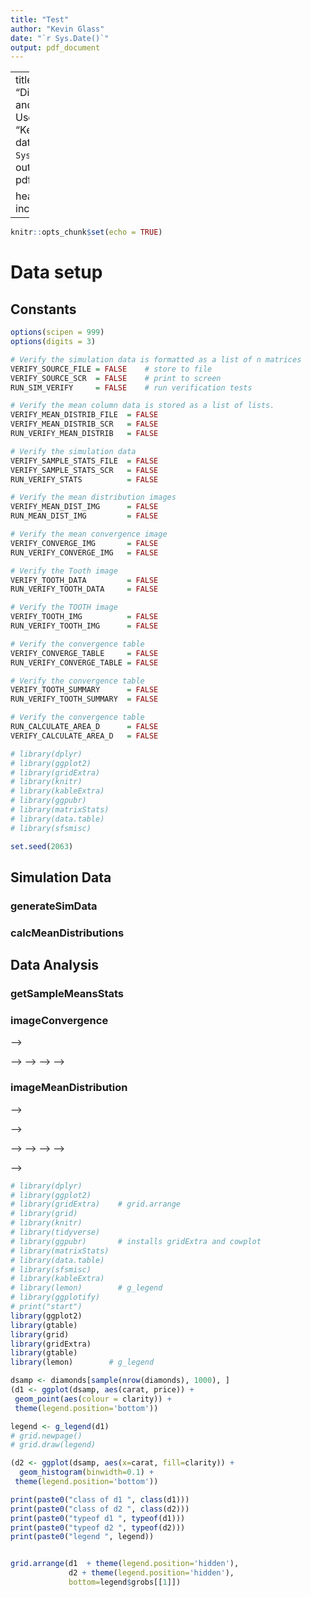 ```yaml
---
title: "Test"
author: "Kevin Glass"
date: "`r Sys.Date()`"
output: pdf_document
---
```


---
title           : "Distributions and Their Uses"
author          : "Kevin Glass"
date            : "`r Sys.Date()`"
output          : pdf_document

header-includes :
  - \usepackage{wrapfig}
  - \usepackage{caption}
  - \captionsetup[figure]{font = footnotesize}
---

```r
knitr::opts_chunk$set(echo = TRUE)
```

# Data setup

## Constants

```r
options(scipen = 999)
options(digits = 3)

# Verify the simulation data is formatted as a list of n matrices
VERIFY_SOURCE_FILE = FALSE    # store to file
VERIFY_SOURCE_SCR  = FALSE    # print to screen
RUN_SIM_VERIFY     = FALSE    # run verification tests

# Verify the mean column data is stored as a list of lists.
VERIFY_MEAN_DISTRIB_FILE  = FALSE
VERIFY_MEAN_DISTRIB_SCR   = FALSE
RUN_VERIFY_MEAN_DISTRIB   = FALSE

# Verify the simulation data 
VERIFY_SAMPLE_STATS_FILE  = FALSE
VERIFY_SAMPLE_STATS_SCR   = FALSE
RUN_VERIFY_STATS          = FALSE

# Verify the mean distribution images 
VERIFY_MEAN_DIST_IMG      = FALSE
RUN_MEAN_DIST_IMG         = FALSE

# Verify the mean convergence image 
VERIFY_CONVERGE_IMG       = FALSE
RUN_VERIFY_CONVERGE_IMG   = FALSE

# Verify the Tooth image 
VERIFY_TOOTH_DATA         = FALSE
RUN_VERIFY_TOOTH_DATA     = FALSE

# Verify the TOOTH image 
VERIFY_TOOTH_IMG          = FALSE
RUN_VERIFY_TOOTH_IMG      = FALSE

# Verify the convergence table 
VERIFY_CONVERGE_TABLE     = FALSE
RUN_VERIFY_CONVERGE_TABLE = FALSE

# Verify the convergence table 
VERIFY_TOOTH_SUMMARY      = FALSE
RUN_VERIFY_TOOTH_SUMMARY  = FALSE

# Verify the convergence table 
RUN_CALCULATE_AREA_D      = FALSE
VERIFY_CALCULATE_AREA_D   = FALSE

# library(dplyr)
# library(ggplot2)
# library(gridExtra)
# library(knitr)
# library(kableExtra)
# library(ggpubr)
# library(matrixStats)
# library(data.table)
# library(sfsmisc)

set.seed(2063)

```

## Simulation Data

### generateSimData

<!-- ```{r generateSimData, echo=FALSE} -->

<!-- generateSimData <- function(sampleRepetition, sampleSize, lambda) -->
<!-- { -->
<!--   if(RUN_SIM_VERIFY & VERIFY_MEAN_DISTRIB_SCR & FALSE) -->
<!--   { -->
<!--     print("generateSimData: verify inputs") -->
<!--     print(paste0("sampleRepetitions = ", sampleRepetition)) -->
<!--     print(paste0("sampleSize   = ", sampleSize)) -->
<!--     print(paste0("lambda       = ", lambda)) -->
<!--   } -->

<!--   # ---------------------------------------------------------------------------------- -->
<!--   simData <- list() -->

<!--   for (i in 1:length(sampleRepetition)) { -->
<!--     simData[[i]] <- matrix(rexp(sampleRepetition[i]*sampleSize, lambda),  -->
<!--                                    nrow = sampleSize, ncol = sampleRepetition[i]) -->
<!--   } -->
<!--   # ---------------------------------------------------------------------------------- -->

<!--   if(RUN_SIM_VERIFY & VERIFY_SOURCE_FILE & FALSE) -->
<!--   { -->
<!--     print("generateSimData: store in simData_#.csv") -->
<!--     filename <- paste0("simData_", sampleRepetition[i], ".csv") -->
<!--     write.csv(sampleMatrix, filename, row.names=FALSE) -->
<!--   } -->

<!--   if(RUN_SIM_VERIFY & VERIFY_SOURCE_SCR & FALSE) -->
<!--   { -->
<!--     print("generateSimData: ") -->
<!--     print(simData) -->
<!--   } -->

<!--   return (simData) -->
<!-- } -->

<!-- if(RUN_SIM_VERIFY & FALSE) -->
<!-- { -->
<!--   lambda       <- 0.2 -->
<!--   sampleSize   <- 40 -->
<!--   sampleRepetition  <- c(10, 20, 30, 40) -->

<!--   simData <- generateSimData(sampleRepetition, sampleSize, lambda) -->

<!--   print("RUN_SIM_VERIFY: simData") -->
<!--   print(simData) -->
<!-- } -->

<!-- ``` -->

### calcMeanDistributions

<!-- ```{r calcMeanDistributions, echo=FALSE} -->

<!-- calcMeanDistributions <- function(sampleRepetition, simData) -->
<!-- { -->
<!--   if(RUN_VERIFY_MEAN_DISTRIB & VERIFY_MEAN_DISTRIB_SCR & FALSE) -->
<!--   { -->
<!--     print("generateSimData: verify inputs") -->
<!--     print(paste0("sampleRepetitions = ", sampleRepetition)) -->
<!--     # print("simData = ") -->
<!--     # print(simData) -->
<!--     print("Test sim data separately") -->
<!--   } -->

<!--   # ---------------------------------------------------------------------------------- -->
<!--   meanDistributions <- list() -->

<!--   for (i in 1:length(sampleRepetition)) { -->
<!--     meanDistributions[[i]]   <- colMeans(simData[[i]]) -->
<!--   } -->
<!--   # ---------------------------------------------------------------------------------- -->

<!--   return (meanDistributions) -->
<!-- } -->

<!-- if(RUN_VERIFY_MEAN_DISTRIB & FALSE) -->
<!-- { -->
<!--   print("RUN_VERIFY_MEAN_DISTRIB: meanDistributions") -->
<!--   lambda       <- 0.2 -->
<!--   sampleSize   <- 40 -->
<!--   sampleRepetition  <- c(10, 20, 30, 40) -->

<!--   simData           <- generateSimData(sampleRepetition, sampleSize, lambda) -->
<!--   meanDistributions <- calcMeanDistributions(sampleRepetition, simData) -->

<!--   print("RUN_VERIFY_MEAN_DISTRIB: meanDistributions") -->
<!--   print(sampleRepetition, meanDistributions) -->
<!-- } -->

<!-- ``` -->

## Data Analysis

### getSampleMeansStats

<!-- ```{r getSampleMeansStats, echo=FALSE} -->

<!-- getSampleMeansStats <- function (sampleRepetition, meanDistributions, mu, var) -->
<!-- { -->
<!--   if(RUN_VERIFY_STATS & VERIFY_SAMPLE_STATS_SCR & FALSE) -->
<!--   { -->
<!--     print("getSampleMeansStats: verify inputs") -->
<!--     print(paste0("sampleRepetitions = ", sampleRepetition)) -->
<!--     print(paste0("mu           = ", mu)) -->
<!--     print(paste0("var          = ", var)) -->
<!--     # print("meanDistributions = ") -->
<!--     # print(meanDistributions) -->
<!--     print("Test meanDistributions separately") -->
<!--   } -->

<!--   # ----------------------------------------------------------------------------- -->
<!--   sampleStats <- data.frame(N_obs = integer(), mu = double(), muErr = double(),  -->
<!--                             variation = double(), varErr = double())   -->
<!--   for (i in 1:length(sampleRepetition)) { -->
<!--     xbar     <- mean(meanDistributions[[i]]) -->
<!--     variance <- var(meanDistributions[[i]]) -->

<!--     sampleStats  <- rbind(sampleStats,  -->
<!--                            c(sampleRepetition[i], xbar, abs((mu - xbar)/xbar), -->
<!--                              variance, abs((var - variance)/variance))) -->
<!--   } -->
<!--   colnames(sampleStats) <- c("NRep", "Mean", "AbsErr_Mean", "Variance", "AbsEr_Var") -->
<!--   # ----------------------------------------------------------------------------- -->

<!--   return (sampleStats) -->
<!-- } -->

<!-- if(RUN_VERIFY_STATS & TRUE) -->
<!-- { -->
<!--   lambda       <- 0.2 -->
<!--   sampleSize   <- 40 -->
<!--   mu           <- 1/lambda -->
<!--   var          <- mu^2/sqrt(sampleSize) -->
<!--   sampleRepetition  <- c(10, 20, 30, 40) -->

<!--   simData           <- generateSimData(sampleRepetition, sampleSize, lambda) -->
<!--   meanDistributions <- calcMeanDistributions(sampleRepetition, simData) -->
<!--   sampleMeansStats  <- getSampleMeansStats(sampleRepetition, meanDistributions, mu, var) -->
<!--   print("RUN_VERIFY_STATS: sampleMeansStats") -->
<!--   print(sampleMeansStats) -->
<!-- } -->

<!-- ``` -->

### imageConvergence

<!-- <!-- # ```{r smGraph, echo = FALSE, results = 'hide'} --> -->

<!-- ```{r imageConvergence, echo = FALSE, fig.dim = c(4, 2)} -->

<!-- imageConvergence <- function(sampleRepetition, sampleMeansStats) -->
<!-- { -->
<!--   if(RUN_VERIFY_CONVERGE_IMG & VERIFY_CONVERGE_IMG & FALSE) -->
<!--   { -->
<!--     print("imageConvergence: verify inputs") -->
<!--     print(paste0("sampleRepetitions = ", sampleRepetition)) -->
<!--     print(paste0("sampleMeansStats  = ", sampleMeansStats)) -->
<!--   } -->

<!--   # ---------------------------------------------------------------------------------- -->
<!--   sampleMeansStats <- cbind(sampleMeansStats, variance = sampleMeansStats$Variance + 5) -->
<!--   # ---------------------------------------------------------------------------------- -->

<!--  if(RUN_VERIFY_CONVERGE_IMG & VERIFY_CONVERGE_IMG & FALSE) -->
<!--   { -->
<!--     print(paste0("sampleMeansStats  = ", sampleMeansStats)) -->
<!--   } -->


<!--   # ---------------------------------------------------------------------------------- -->
<!--   graphTics   <- c(5, 10, 100, 1000, 10000, 100000, 1000000, 10000000) -->

<!--   plt <- ggplot(sampleMeansStats, aes(x = NRep)) + -->
<!--     geom_hline(yintercept = 5, color="gray", linewidth = 0.5) + -->
<!--     geom_hline(yintercept = 5.625, color="pink", linewidth = 0.5) + -->
<!--     geom_line(aes(y=Mean, color='Mean')) + -->
<!--     geom_line(aes(y=variance, color='Variance')) + -->
<!--     scale_x_log10(breaks = graphTics, limits = c(sampleRepetition[1], -->
<!--                   sampleRepetition[28]+1)) + -->
<!--     scale_y_continuous(limits = c( 4.0, 6.0 ), "Mean", -->
<!--     sec.axis = sec_axis(~ . - 5.0, name = "Variance")) + -->
<!--     ggtitle("Sample Mean and Variance") + xlab("Sample Size (log n)") + -->
<!--     scale_color_manual( -->
<!--       name='Statistic', breaks=c('Mean', 'Variance'), -->
<!--       values=c('Mean'='black', 'Variance'='red')) #+ -->
<!--     theme(plot.title = element_text(size = 10, hjust = 0.5), -->
<!--           axis.title.x = element_text(size = 8), -->
<!--           axis.title.y = element_text(size = 8), -->
<!--           axis.text.x = element_text(face="bold", size=6), -->
<!--           axis.text.y = element_text(face="bold", size=6), -->
<!--           legend.title = element_text(size = 6), -->
<!--           legend.text = element_text(size = 6), -->
<!--           legend.key.size = unit(2, 'mm'), -->
<!--           legend.position = c(0.85, 0.75)) -->

<!--   ggsave(plot = plt, width = 4.0, height = 2.5, dpi = 300, -->
<!--          filename = "converge.png") -->
<!--   # ---------------------------------------------------------------------------------- -->
<!-- } -->

<!-- if(RUN_VERIFY_CONVERGE_IMG & FALSE) -->
<!-- { -->
<!--   lambda       <- 0.2 -->
<!--   sampleSize   <- 40 -->
<!--   mu           <- 1/lambda -->
<!--   var          <- mu^2/sqrt(sampleSize) -->
<!--   sampleRepetition  <- c(10, 100, 1000, 10000, 100000, 1000000, 10000000) -->

<!--   simData           <- generateSimData(sampleRepetition, sampleSize, lambda) -->
<!--   meanDistributions <- calcMeanDistributions(sampleRepetition, simData) -->
<!--   sampleMeansStats  <- getSampleMeansStats(sampleRepetition, meanDistributions, mu, var) -->
<!--   imageConvergence(sampleRepetition, sampleMeansStats) -->

<!--   print("RUN_VERIFY_CONVERGE: : check image") -->
<!--   print(sampleMeansStats) -->
<!-- } -->

<!-- ``` -->

<!-- ```{=tex} -->
<!-- <!-- \begin{wrapfigure}{r}{0.5\textwidth} --> -->
<!-- <!--   \centering --> -->
<!-- <!--     \includegraphics[width=\linewidth]{converge.png} --> -->
<!-- <!-- \end{wrapfigure} --> -->
<!-- ``` -->

### imageMeanDistribution

<!-- <!-- # ```{r echo = FALSE, warning = FALSE, results = 'hide', fig.dim = c(4, 3)} --> -->

<!-- ```{r imageDistribution, echo = FALSE, warning = FALSE, fig.dim = c(4, 3)} -->

<!-- imageMeanDistribution <- function(sampleRepetition, sampleSize, meanDistributions,  -->
<!--                                   binRange, binName, mu, var) -->
<!-- { -->
<!--   if(RUN_MEAN_DIST_IMG & VERIFY_MEAN_DIST_IMG & FALSE) -->
<!--   { -->
<!--     print("imageMeanDistribution: verify inputs") -->
<!--     print(paste0("sampleRepetitions = ", sampleRepetition)) -->
<!--     print(paste0("binRange          = ", binRange)) -->
<!--     print(paste0("binName           = ", binName)) -->
<!--     print(paste0("binName           = ", class(binName))) -->
<!--     print(paste0("sampleSize        = ", sampleSize)) -->
<!--     # print("meanDistributions = ") -->
<!--     # print(meanDistributions) -->
<!--     print("Test meanDistributions separately") -->
<!--   } -->

<!--   # ----------------------------------------------------------------------------- -->
<!--   label <- c("a", "b","c","d") -->
<!--   pltList <- list() -->

<!--   for (i in 1:length(sampleRepetition)) { -->
<!--     frame  <- data.frame(pdf = meanDistributions[[i]]) -->
<!--     colnames(frame) <- c("pdf") -->

<!--     # ########################################################################### -->
<!--     if(RUN_MEAN_DIST_IMG & VERIFY_MEAN_DIST_IMG & FALSE) -->
<!--     { -->
<!--       print(paste0("imageMeanDistribution: len binRange:    ", length(binRange))) -->
<!--       print(paste0("imageMeanDistribution: len binName:     ", length(binName))) -->
<!--       print(paste0("imageMeanDistribution: len binName:     ", binName)) -->
<!--       print("imageMeanDistribution: -------------------- frame") -->
<!--       print(frame) -->
<!--     } -->
<!--     # ########################################################################### -->

<!--     pltList[[i]] <- ggplot(frame, aes(x = pdf)) + -->
<!--       geom_histogram(aes(y=..density..), breaks = binRange, fill="gray", color="#e9ecef") + -->
<!--       geom_vline(aes(xintercept=mean(pdf)), color="black", size = 0.5) + -->
<!--       geom_density(alpha = 0.2, fill="black")  + -->
<!--       stat_function(fun = function (x) -->
<!--         dnorm(x, mean =  mu, sd = mu/sqrt(sampleSize)), -->
<!--         color = "green", fill = "green", -->
<!--                 geom = "area", alpha = 0.2) + -->
<!--       ggtitle(paste0("Sample Mean with n = ", sampleRepetition[i])) + -->
<!--       scale_x_continuous(limits = c(2.5, 7.5), "Mean") + -->
<!--       scale_y_continuous(limits = c(-0.1, 1.1), "Count") -->
<!--   } -->

<!--   # ########################################################################### -->
<!--   # ########################################################################### -->
<!--   # d<-density(frame[["pdf"]]) -->
<!--   # dd <- approxfun(d$x, d$y) -->
<!--   # val <- dd(mean(frame[["pdf"]])) -->
<!--   # print(val) -->
<!--   # print(mean(frame[["pdf"]])) -->

<!--   d<-density(binRange) -->
<!--   print("dx") -->
<!--   print(d$x) -->
<!--   print("dy") -->
<!--   print(d$y) -->
<!--   dd <- approxfun(d$x, d$y) -->
<!--   val <- dd(mean(binRange)) -->
<!--   print(val) -->
<!--   print(mean(binRange)) -->

<!--   # vals <- ggplot_build(pltList[[1]])$data[[1]] -->
<!--   # print(vals) -->
<!--   # ########################################################################### -->
<!--   # ########################################################################### -->

<!--   plt <- ggarrange(pltList[[1]], pltList[[2]], pltList[[3]], pltList[[4]], -->
<!--           labels = label, -->
<!--           ncol = 2, nrow = 2) -->

<!--   ggsave(plot = plt, width = 6.0, height = 4.0, dpi = 300, -->
<!--          filename = "distribution.png") -->
<!--   # ----------------------------------------------------------------------------- -->

<!-- } -->

<!-- if(RUN_MEAN_DIST_IMG & TRUE) -->
<!-- { -->
<!--   lambda       <- 0.2 -->
<!--   sampleSize   <- 40 -->
<!--   mu           <- 1/lambda -->
<!--   var          <- mu^2/sqrt(sampleSize) -->
<!--   sampleRepetition  <- c(10, 20, 30, 1000) -->
<!--   binRange          <- seq(2.5, 7.5, by = 0.25) -->
<!--   binName           <- list() -->

<!--   for (i in 1:(length(binRange)-1)) { -->
<!--     # print(paste0("[", binRange[i], ", ", binRange[i+1], ")")) -->
<!--     binName <- append(binName, paste0("[", binRange[i], ", ", binRange[i+1], ")")) -->
<!--   } -->

<!--   simData           <- generateSimData(sampleRepetition, sampleSize, lambda) -->
<!--   meanDistributions <- calcMeanDistributions(sampleRepetition, simData) -->
<!--   imageMeanDistribution(sampleRepetition, sampleSize, meanDistributions,  -->
<!--                         binRange, binName, mu, var) -->
<!--   print("RUN_MEAN_DIST_IMG: check image") -->
<!-- } -->


<!-- ``` -->

<!-- ```{=tex} -->
<!-- \begin{wrapfigure}{r}{0.5\textwidth} -->
<!--   \centering -->
<!--     \includegraphics[width=\linewidth]{distribution.png} -->
<!-- \end{wrapfigure} -->
<!-- ``` -->
<!-- ### generateToothData -->

<!-- ```{r generateToothData, echo=FALSE} -->

<!-- generateToothData <- function (ToothGrowth) -->
<!-- { -->
<!--   if(VERIFY_TOOTH_DATA & RUN_VERIFY_TOOTH_DATA & FALSE) -->
<!--   { -->
<!--     print("generateToothData: verify inputs") -->
<!--     print("ToothGrowth = ") -->
<!--     print(ToothGrowth) -->
<!--   } -->

<!--   # ----------------------------------------------------------------------------- -->
<!--   allFactor   <- as.factor(paste0(ToothGrowth$supp, "-", ToothGrowth$dose)) -->
<!--   ToothGrowth <- cbind(ToothGrowth, allFactor) -->
<!--   # ----------------------------------------------------------------------------- -->

<!--   if(VERIFY_TOOTH_DATA & RUN_VERIFY_TOOTH_DATA & TRUE) -->
<!--   { -->
<!--     print("generateToothData: output") -->
<!--     print("ToothGrowth = ") -->
<!--     print(ToothGrowth) -->
<!--   } -->

<!--   return (ToothGrowth) -->

<!-- } -->

<!-- if(RUN_VERIFY_TOOTH_DATA & FALSE) -->
<!-- { -->
<!--   doses      = c(0.5, 1.0, 2.0) # mg/day -->
<!--   supplement = c("OJ", "AA")    # supplement of AA, OJ - Orange Juice, AA - Ascorbic Acid -->

<!--   nPigs    <- 60 -->
<!--   nLength  <- nPigs/(length(doses)*length(supplement)) -->
<!--   nBins    <- nPigs/nLength -->
<!--   # bw       <- c(3, 3, 4, 3, 3, 4) -->

<!--   ToothGrowth <- generateToothData(ToothGrowth) -->
<!--   print("RUN_VERIFY_TOOTH_DATA: ToothGrowth data") -->
<!--   print(ToothGrowth) -->
<!-- } -->


<!-- ``` -->

<!-- ### generateToothImage -->

<!-- <!-- , results = 'hide' --> -->

<!-- ```{r echo = FALSE, warning = FALSE, fig.dim = c(8, 4)} -->

<!-- generateToothImage <- function (ToothGrowth) -->
<!-- { -->
<!--   if(VERIFY_TOOTH_IMG & RUN_VERIFY_TOOTH_IMG & TRUE) -->
<!--   { -->
<!--     print("generateToothImage: verify inputs") -->
<!--     print("ToothGrowth = ") -->
<!--     print(ToothGrowth) -->
<!--   } -->

<!--   # ----------------------------------------------------------------------------- -->
<!-- ToothGrowth$dotColor <- c(rep("blue",10), -->
<!--                           rep("green",10), -->
<!--                           rep("orange",10), -->
<!--                           rep("purple",10), -->
<!--                           rep("yellow",10), -->
<!--                           rep("red",10)) -->

<!-- plt <- ggplot(ToothGrowth, aes_string(x = "allFactor", y = "len")) + -->
<!--   geom_boxplot() + -->
<!--   geom_dotplot(binaxis='y', -->
<!--                stackdir='center', -->
<!--                dotsize = 0.5, -->
<!--                fill = ToothGrowth$dotColor) + -->
<!--   labs(title="Effect of Vitamin C on Tooth Growth", -->
<!--        subtitle="Supplement and Dosage", -->
<!--        caption="Source: C. I. Bliss (1952). The Statistics of Bioassay. Academic Press.", -->
<!--        x="Supplement (OJ, VC), Dosage(0.5, 1.0, 2.0)", -->
<!--        y="Tooth Length") -->


<!-- ggsave(plot = plt, width = 4.0, height = 3.5, dpi = 300, -->
<!--        filename = "tooth.png") -->
<!--   # ----------------------------------------------------------------------------- -->

<!-- } -->

<!-- if(RUN_VERIFY_TOOTH_IMG & TRUE) -->
<!-- { -->
<!--   ToothGrowth <- generateToothData(ToothGrowth) -->
<!--   generateToothImage(ToothGrowth) -->
<!--   print("RUN_VERIFY_TOOTH_IMG: check image") -->
<!-- } -->

<!-- ``` -->

<!-- ```{=tex} -->
<!-- <!-- \begin{wrapfigure}{r}{0.5\textwidth} --> -->
<!-- <!--   \centering --> -->
<!-- <!--     \includegraphics[width=\linewidth]{tooth.png} --> -->
<!-- <!-- \end{wrapfigure} --> -->
<!-- ``` -->
<!-- ## Tables -->

<!-- ### generateConvergeTable -->

<!-- ```{r generateConvergeTable, echo = FALSE} -->
<!-- generateConvergeTable <- function (sampleMeansStats) -->
<!-- { -->
<!--   if(RUN_VERIFY_CONVERGE_TABLE & VERIFY_CONVERGE_TABLE & TRUE) -->
<!--   { -->
<!--     print("imageConvergence: verify inputs") -->
<!--     print(paste0("sampleMeansStats  = ", sampleMeansStats)) -->
<!--   } -->

<!--   # damageTable <- damageTable %>% -->
<!--   #   select(eval(parse(text = TABLE_FIELDS[[damageType]]))) -->

<!--   # ----------------------------------------------------------------------------- -->
<!--   resTable <- knitr::kable(sampleMeansStats, "latex", -->
<!--     caption = paste0("Table 1"), -->
<!--     digits = 3, align = "lrrr", -->
<!--     col.names = c("NObs", "Mean", "Mean Error", "Var", "Var Error"), row.names = TRUE -->
<!--     ) %>% -->
<!--     kable_styling(bootstrap_options = c("striped", "hover"), -->
<!--                   full_width = F, -->
<!--                   position = "left", -->
<!--                   font_size = 10) %>% -->
<!--     column_spec(column=1, width="1cm") %>% -->
<!--     column_spec(column=2, width="3cm") %>% -->
<!--     column_spec(column=3, width="2cm") %>% -->
<!--     column_spec(column=4, width="2cm") %>% -->
<!--     kable_classic_2() -->
<!--   # ----------------------------------------------------------------------------- -->

<!--   return (resTable) -->

<!-- } -->

<!-- if(RUN_VERIFY_CONVERGE_TABLE & TRUE) -->
<!-- { -->
<!--   lambda       <- 0.2 -->
<!--   sampleSize   <- 40 -->
<!--   mu           <- 1/lambda -->
<!--   var          <- mu^2/sqrt(sampleSize) -->
<!--   sampleRepetition  <- c(10, 100, 1000, 10000, 100000, 1000000) -->

<!--   simData           <- generateSimData(sampleRepetition, sampleSize, lambda) -->
<!--   meanDistributions <- calcMeanDistributions(sampleRepetition, simData) -->
<!--   sampleMeansStats  <- getSampleMeansStats(sampleRepetition, meanDistributions, mu, var) -->
<!--   resTable          <- generateConvergeTable(sampleMeansStats) -->



<!--   print("RUN_VERIFY_CONVERGE_TABLE: : resTable") -->
<!--   resTable -->
<!-- } -->

<!-- ``` -->

<!-- ## Summaries -->

<!-- ### generateToothSummaries -->

<!-- ```{r, echo = FALSE} -->

<!--  # Hypotheses: -->
<!--  #  Difference of tooth length do to VC or OJ is zero -->
<!--  #  Difference between {0.5, 1.0}, {0.5, 2.0},  {1.0, 2.0} are all zero -->
<!--  #  -->
<!--  # The number of observstions for each sample are the same (supplement = 30, dose = 20) -->
<!--  # Find the difference in mean, and variance -->
<!--  #  -->
<!--  # t.test(father.son$sheight - father.son$fheight) -->
<!--  #  -->
<!--  #  -->


<!-- generateToothSummaries <- function(teeth) -->
<!-- { -->
<!--   if(RUN_VERIFY_TOOTH_SUMMARY & VERIFY_TOOTH_SUMMARY & TRUE) -->
<!--   { -->
<!--     print("generateToothSummaries: verify inputs") -->
<!--     print(paste0("ToothGrowth  = ", teeth)) -->
<!--   } -->

<!--   # ----------------------------------------------------------------------------- -->

<!--   fullData <- rbind(teeth[[1]], teeth[[2]], teeth[[3]],  -->
<!--                     teeth[[4]], teeth[[5]], teeth[[6]]) -->
<!--   fullSummary <- summary(fullData) -->

<!--   vc0.5_1.0.Data <- rbind(teeth[[1]], teeth[[2]]) -->
<!--   vc1.0_2.0.Data <- rbind(teeth[[1]], teeth[[3]]) -->
<!--   vc0.5_2.0.Data <- rbind(teeth[[2]], teeth[[3]]) -->

<!--   oj0.5_1.0.Data <- rbind(teeth[[4]], teeth[[5]]) -->
<!--   oj1.0_2.0.Data <- rbind(teeth[[4]], teeth[[6]]) -->
<!--   oj0.5_2.0.Data <- rbind(teeth[[5]], teeth[[6]]) -->

<!--   vc_ojd0.5.Data <- rbind(teeth[[1]], teeth[[4]]) -->
<!--   vc_ojd1.0.Data <- rbind(teeth[[2]], teeth[[5]]) -->
<!--   vc_ojd2.0.Data <- rbind(teeth[[3]], teeth[[6]]) -->

<!--   vc0.5_1.0.Summary <- summary(vc0.5_1.0.Data) -->
<!--   vc1.0_2.0.Summary <- summary(vc1.0_2.0.Data) -->
<!--   vc0.5_2.0.Summary <- summary(vc0.5_2.0.Data) -->

<!--   oj0.5_1.0.Summary <- summary(oj0.5_1.0.Data) -->
<!--   oj1.0_2.0.Summary <- summary(oj1.0_2.0.Data) -->
<!--   oj0.5_2.0.Summary <- summary(oj0.5_2.0.Data) -->

<!--   vc_ojd0.5.Summary <- summary(vc_ojd0.5.Data) -->
<!--   vc_ojd1.0.Summary <- summary(vc_ojd1.0.Data) -->
<!--   vc_ojd2.0.Summary <- summary(vc_ojd2.0.Data) -->

<!--   vc0.5_1.0.T <- t.test(len ~ dose, paired = FALSE, var.equal = FALSE, data = vc0.5_1.0.Data) -->
<!--   vc0.5_1.0.T <- t.test(len ~ dose, paired = FALSE, var.equal = FALSE, data = vc0.5_1.0.Data) -->
<!--   vc0.5_2.0.T <- t.test(len ~ dose, paired = FALSE, var.equal = FALSE, data = vc0.5_2.0.Data) -->

<!--   oj0.5_1.0.T <- t.test(len ~ dose, paired = FALSE, var.equal = FALSE, data = oj0.5_1.0.Data) -->
<!--   oj1.0_2.0.T <- t.test(len ~ dose, paired = FALSE, var.equal = FALSE, data = oj1.0_2.0.Data) -->
<!--   oj0.5_2.0.T <- t.test(len ~ dose, paired = FALSE, var.equal = FALSE, data = oj0.5_2.0.Data) -->

<!--   vc_ojd0.5.T <- t.test(len ~ supp, paired = FALSE, var.equal = FALSE, data = vc_ojd0.5.Data) -->
<!--   vc_ojd1.0.T <- t.test(len ~ supp, paired = FALSE, var.equal = FALSE, data = vc_ojd1.0.Data) -->
<!--   vc_ojd2.0.T <- t.test(len ~ supp, paired = FALSE, var.equal = FALSE, data = vc_ojd2.0.Data) -->

<!--   # ----------------------------------------------------------------------------- -->
<!--   if((RUN_VERIFY_TOOTH_SUMMARY & VERIFY_TOOTH_SUMMARY) | TRUE) -->
<!--   { -->
<!--     print(vc0.5_1.0.T) -->
<!--     print(vc0.5_1.0.T) -->
<!--     print(vc0.5_2.0.T) -->

<!--     print(oj0.5_1.0.T) -->
<!--     print(oj1.0_2.0.T) -->
<!--     print(oj0.5_2.0.T) -->

<!--     print(vc_ojd0.5.T) -->
<!--     print(vc_ojd1.0.T) -->
<!--     print(vc_ojd2.0.T) -->
<!--   } -->

<!--   if((RUN_VERIFY_TOOTH_SUMMARY & VERIFY_TOOTH_SUMMARY) | TRUE) -->
<!--   { -->
<!--     # print(fullSummary) -->
<!--     # print(vcSummary) -->
<!--     # print(ojSummary) -->
<!--     # print(d0.5.Summary) -->
<!--     # print(d1.0.Summary) -->
<!--     # print(d2.0.Summary) -->
<!--   } -->
<!-- } -->

<!-- if(RUN_VERIFY_TOOTH_SUMMARY) -->
<!-- { -->
<!--   supplement = c("OJ", "AA")    # supplement of AA, OJ - Orange Juice, AA - Ascorbic Acid -->
<!--   doses      = c(0.5, 1.0, 2.0) # mg/day -->
<!--   nPigs    <- 60 -->
<!--   nLength  <- nPigs/(length(doses)*length(supplement)) -->
<!--   teeth    <- list() -->

<!--   ToothGrowth <- generateToothData(ToothGrowth) -->
<!--   for (i in 1:6) {  -->
<!--     start   <- ((i - 1) * nLength) + 1 -->
<!--     finish  <- i * nLength -->
<!--     teeth[[i]] <- ToothGrowth[start : finish,] -->
<!--     print("tooth") -->
<!--     print(teeth[[i]]) -->
<!--   } -->

<!--   generateToothSummaries(teeth) -->
<!-- } -->

<!-- ``` -->

<!-- ### calcAreaDelta -->

<!-- <!-- integrate.xy(xy$x,xy$y) --> -->


<!-- ```{r calcAreaDelta, echo=FALSE} -->


<!-- integrateF <- function(fun, delta, lower = 0 , upper = 0, mu = 0, sigma = 0) -->
<!-- { -->
<!--   array <- list() -->
<!--   sum   <- 0.0 -->

<!--   if((RUN_CALCULATE_AREA_D & VERIFY_CALCULATE_AREA_D) & FALSE) -->
<!--   { -->
<!--     print(paste0("class delta = ", class(delta))) -->
<!--     print(paste0("class mu    = ", class(mu))) -->
<!--     print(paste0("class sigma = ", class(sigma))) -->
<!--     print(paste0("pi = ", pi)) -->
<!--   } -->

<!--   iters <- (upper - lower)/delta -->
<!--   if (is.function(fun)) { -->
<!--     for (step in seq(lower, upper, delta)) { -->
<!--       # step <- i*delta -->
<!--       y   <- fun(step, mu, sigma) -->
<!--       sum <- sum + y*delta -->
<!--       print(paste0("step = ", step, " y = ", y, " sum = ", sum)) -->
<!--     } -->
<!--   } else { -->
<!--     for (i in 1:iters){ -->
<!--       # print(array[[i]]*delta) -->
<!--       sum = sum + fun[[i]] -->
<!--     } -->
<!--   } -->
<!--   if((RUN_CALCULATE_AREA_D & VERIFY_CALCULATE_AREA_D) & FALSE) -->
<!--   { -->
<!--     print("array ") -->
<!--     print(paste0("type array ", class(array))) -->
<!--     print(paste0("type array [1] ", class(array[1]))) -->
<!--     print(paste0("type array [[1]] ", class(array[[1]]))) -->
<!--     print(paste0("type array [[1]] ", array[[1]])) -->
<!--     print(paste0("type array [[1]] * 3 ", array[[1]] * delta)) -->
<!--   } -->

<!--   return (sum) -->
<!-- } -->

<!-- calcAreaDelta <- function(sampleRepetition, meanDistributions, mu, sigma) -->
<!-- { -->
<!--   if((RUN_CALCULATE_AREA_D & VERIFY_CALCULATE_AREA_D) & FALSE) -->
<!--   { -->
<!--     print("generateSimData: verify inputs") -->
<!--     print(paste0("sampleRepetitions = ", sampleRepetition)) -->
<!--     print("meanDistributions = ") -->
<!--     print(meanDistributions) -->
<!--     # print("Test meanDistributions separately") -->
<!--   } -->

<!--   # ---------------------------------------------------------------------------------- -->
<!--   normalF <- function(x, mu, sigma) { -->
<!--     # return(exp(-((x - mu)/ sigma)^2 / 2) / (sqrt(2*pi)*sigma)) -->
<!--     return(exp(-((x - mu)/ sigma)^2 / 2) / (sqrt(2*pi)*sigma)) -->
<!--   } -->

<!--   theoreticalArea = integrateF(normalF, 0.1, -10, 20, mu, sigma) -->
<!--   print(paste0("theoreticalArea = ", theoreticalArea))  -->
<!--   for (i in 1:length(sampleRepetition)) { -->
<!--     samplePDF <- density(meanDistributions[[i]], from=0, to=9) -->
<!--     # sampleArea <- integrateF(meanDistributions[[i]], sampleRepetition[i], 0, 10) -->
<!--     # print(paste0("sampleArea[", i, "]", sampleArea)) -->
<!--   } -->
<!--   # ---------------------------------------------------------------------------------- -->

<!--   return (meanDistributions) -->
<!-- } -->

<!-- if(RUN_CALCULATE_AREA_D & FALSE) -->
<!-- { -->
<!--   sampleSize   <- 40 -->
<!--   sampleRepetition  <- c(10, 20, 30, 40) -->
<!--   lambda       <- 0.2 -->
<!--   mu           <- 1/lambda -->
<!--   sigma        <- mu -->

<!--   simData           <- generateSimData(sampleRepetition, sampleSize, lambda) -->
<!--   meanDistributions <- calcMeanDistributions(sampleRepetition, simData) -->

<!--   calcAreaDelta(sampleRepetition, meanDistributions, mu, sigma) -->

<!--   print("RUN_CALCULATE_AREA_D") -->

<!-- } -->


<!-- ``` -->





<!-- # Preliminaries -->

<!-- **Exponential Distribution** -->

```{=tex}
\begin{verbatim}

        #                                 sampleRepetitions
        # +-+-+-+-+-+-+-+-+-+-+-+-+-+-+-+-+-+-+-+-+-+-+-+-+-+-+-+-+-+-+-+-+-+-+-+-+-+-+-+
        # +-+-+-+-+-+-+-+-+-+-+-+-+-+-+-+-+-+-+-+-+-+-+-+-+-+-+-+-+-+-+-+-+-+-+-+-+-+-+-+
        # +-+-+-+-+-+-+-+-+-+-+-+-+-+-+-+-+-+-+-+-+-+-+-+-+-+-+-+-+-+-+-+-+-+-+-+-+-+-+-+ 
        # +-+-+-+-+-+-+-+-+-+-+-+-+-+-+-+-+-+-+-+-+-+-+-+-+-+-+-+-+-+-+-+-+-+-+-+-+-+-+-+
        # +-+-+-+-+-+-+-+-+-+-+-+-+-+-+-+-+-+-+-+-+-+-+-+-+-+-+-+-+-+-+-+-+-+-+-+-+-+-+-+  40
        # +-+-+-+-+-+-+-+-+-+-+-+-+-+-+-+-+-+-+-+-+-+-+-+-+-+-+-+-+-+-+-+-+-+-+-+-+-+-+-+
        # +-+-+-+-+-+-+-+-+-+-+-+-+-+-+-+-+-+-+-+-+-+-+-+-+-+-+-+-+-+-+-+-+-+-+-+-+-+-+-+
        # +-+-+-+-+-+-+-+-+-+-+-+-+-+-+-+-+-+-+-+-+-+-+-+-+-+-+-+-+-+-+-+-+-+-+-+-+-+-+-+
        # +-+-+-+-+-+-+-+-+-+-+-+-+-+-+-+-+-+-+-+-+-+-+-+-+-+-+-+-+-+-+-+-+-+-+-+-+-+-+-+
        # +-+-+-+-+-+-+-+-+-+-+-+-+-+-+-+-+-+-+-+-+-+-+-+-+-+-+-+-+-+-+-+-+-+-+-+-+-+-+-+

 # Dist   ------------------------------------------------------------------------------> 10
 # Dist   ------------------------------------------------------------------------------> 20

\end{verbatim}
```


```r
# library(dplyr)
# library(ggplot2)
# library(gridExtra)    # grid.arrange
# library(grid)
# library(knitr)
# library(tidyverse)
# library(ggpubr)       # installs gridExtra and cowplot
# library(matrixStats)
# library(data.table)
# library(sfsmisc)
# library(kableExtra)
# library(lemon)        # g_legend
# library(ggplotify)
# print("start")
library(ggplot2)
library(gtable)
library(grid)
library(gridExtra)
library(gtable)
library(lemon)        # g_legend

dsamp <- diamonds[sample(nrow(diamonds), 1000), ]
(d1 <- ggplot(dsamp, aes(carat, price)) +
 geom_point(aes(colour = clarity)) +
 theme(legend.position='bottom'))

legend <- g_legend(d1)
# grid.newpage()
# grid.draw(legend)

(d2 <- ggplot(dsamp, aes(x=carat, fill=clarity)) +
  geom_histogram(binwidth=0.1) +
 theme(legend.position='bottom'))

print(paste0("class of d1 ", class(d1)))
print(paste0("class of d2 ", class(d2)))
print(paste0("typeof d1 ", typeof(d1)))
print(paste0("typeof d2 ", typeof(d2)))
print(paste0("legend ", legend))


grid.arrange(d1  + theme(legend.position='hidden'),
             d2 + theme(legend.position='hidden'),
             bottom=legend$grobs[[1]])
```


